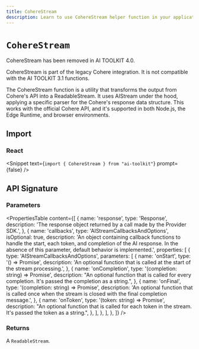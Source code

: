 ```yaml
---
title: CohereStream
description: Learn to use CohereStream helper function in your application.
---
```


# `CohereStream`

<Note type="warning">CohereStream has been removed in AI TOOLKIT 4.0.</Note>

<Note type="warning">
  CohereStream is part of the legacy Cohere integration. It is not compatible
  with the AI TOOLKIT 3.1 functions.
</Note>

The CohereStream function is a utility that transforms the output from Cohere's API into a ReadableStream. It uses AIStream under the hood, applying a specific parser for the Cohere's response data structure. This works with the official Cohere API, and it's supported in both Node.js, the Edge Runtime, and browser environments.

## Import

### React

<Snippet text={`import { CohereStream } from "ai-toolkit"`} prompt={false} />

## API Signature

### Parameters

<PropertiesTable
  content={[
    {
      name: 'response',
      type: 'Response',
      description:
        'The response object returned by a call made by the Provider SDK.',
    },
    {
      name: 'callbacks',
      type: 'AIStreamCallbacksAndOptions',
      isOptional: true,
      description:
        'An object containing callback functions to handle the start, each token, and completion of the AI response. In the absence of this parameter, default behavior is implemented.',
      properties: [
        {
          type: 'AIStreamCallbacksAndOptions',
          parameters: [
            {
              name: 'onStart',
              type: '() => Promise<void>',
              description:
                'An optional function that is called at the start of the stream processing.',
            },
            {
              name: 'onCompletion',
              type: '(completion: string) => Promise<void>',
              description:
                "An optional function that is called for every completion. It's passed the completion as a string.",
            },
            {
              name: 'onFinal',
              type: '(completion: string) => Promise<void>',
              description:
                'An optional function that is called once when the stream is closed with the final completion message.',
            },
            {
              name: 'onToken',
              type: '(token: string) => Promise<void>',
              description:
                "An optional function that is called for each token in the stream. It's passed the token as a string.",
            },
          ],
        },
      ],
    },
  ]}
/>

### Returns

A `ReadableStream`.
